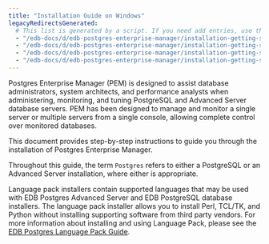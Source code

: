 ```yaml
---
title: "Installation Guide on Windows"
legacyRedirectsGenerated:
  # This list is generated by a script. If you need add entries, use the `legacyRedirects` key.
  - "/edb-docs/d/edb-postgres-enterprise-manager/installation-getting-started/windows-installation-guide/8.0/genindex.html"
  - "/edb-docs/d/edb-postgres-enterprise-manager/installation-getting-started/windows-installation-guide/8.0/whats_new.html"
  - "/edb-docs/d/edb-postgres-enterprise-manager/installation-getting-started/windows-installation-guide/8.0/conclusion.html"
  - "/edb-docs/d/edb-postgres-enterprise-manager/installation-getting-started/windows-installation-guide/8.0/index.html"
---
```


Postgres Enterprise Manager (PEM) is designed to assist database administrators, system architects, and performance analysts when administering, monitoring, and tuning PostgreSQL and Advanced Server database servers. PEM has been designed to manage and monitor a single server or multiple servers from a single console, allowing complete control over monitored databases.

This document provides step-by-step instructions to guide you through the installation of Postgres Enterprise Manager.

Throughout this guide, the term `Postgres` refers to either a PostgreSQL or an Advanced Server installation, where either is appropriate.

Language pack installers contain supported languages that may be used with EDB Postgres Advanced Server and EDB PostgreSQL database installers. The language pack installer allows you to install Perl, TCL/TK, and Python without installing supporting software from third party vendors. For more information about installing and using Language Pack, please see the [EDB Postgres Language Pack Guide](https://www.enterprisedb.com/docs/epas/latest/language_pack/).
